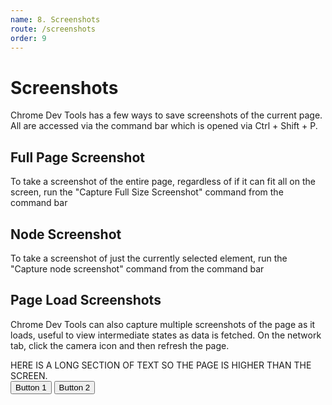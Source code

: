```yaml
---
name: 8. Screenshots
route: /screenshots
order: 9
---
```



# Screenshots

Chrome Dev Tools has a few ways to save screenshots of the current page. All are accessed via the command bar which is opened via Ctrl + Shift + P.

## Full Page Screenshot

To take a screenshot of the entire page, regardless of if it can fit all on the screen, run the "Capture Full Size Screenshot" command from the command bar

## Node Screenshot

To take a screenshot of just the currently selected element, run the "Capture node screenshot" command from the command bar

## Page Load Screenshots

Chrome Dev Tools can also capture multiple screenshots of the page as it loads, useful to view intermediate states as data is fetched. On the network tab, click the camera icon and then refresh the page.

<Playground>
  <div style={{ width: "200px", fontSize: "40px" }}>
    HERE IS A LONG SECTION OF TEXT SO THE PAGE IS HIGHER THAN THE SCREEN.
  </div>
  <Button>Button 1</Button>
  <Button>Button 2</Button>
</Playground>
